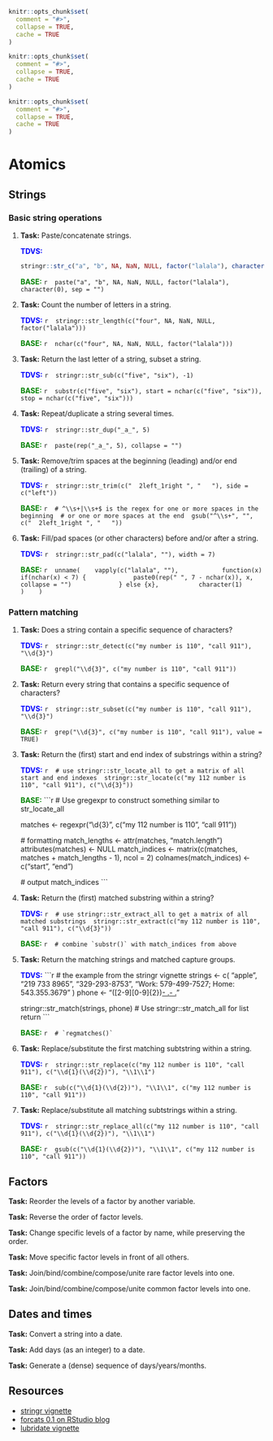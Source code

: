 ```r
knitr::opts_chunk$set(
  comment = "#>",
  collapse = TRUE,
  cache = TRUE
)
```
```r
knitr::opts_chunk$set(
  comment = "#>",
  collapse = TRUE,
  cache = TRUE
)
```
```r
knitr::opts_chunk$set(
  comment = "#>",
  collapse = TRUE,
  cache = TRUE
)
```
# Atomics

## Strings

### Basic string operations

1. **Task:** Paste/concatenate strings.

    __<span style="color:blue">TDVS:</span>__
    
    ```r
    stringr::str_c("a", "b", NA, NaN, NULL, factor("lalala"), character(0))
    ```

    __<span style="color:green">BASE:</span>__
    ```r
    paste("a", "b", NA, NaN, NULL, factor("lalala"), character(0), sep = "")
    ```
    
1. **Task:** Count the number of letters in a string.

    __<span style="color:blue">TDVS:</span>__
    ```r
    stringr::str_length(c("four", NA, NaN, NULL, factor("lalala")))
    ```

    __<span style="color:green">BASE:</span>__
    ```r
    nchar(c("four", NA, NaN, NULL, factor("lalala")))
    ```

1. **Task:** Return the last letter of a string, subset a string.

    __<span style="color:blue">TDVS:</span>__
    ```r
    stringr::str_sub(c("five", "six"), -1)
    ```

    __<span style="color:green">BASE:</span>__
    ```r
    substr(c("five", "six"), start = nchar(c("five", "six")), stop = nchar(c("five", "six")))
    ```
    
1. **Task:** Repeat/duplicate a string several times.

    __<span style="color:blue">TDVS:</span>__
    ```r
    stringr::str_dup("_a_", 5)
    ```

    __<span style="color:green">BASE:</span>__
    ```r
    paste(rep("_a_", 5), collapse = "")
    ```
    
1. **Task:** Remove/trim spaces at the beginning (leading) and/or end (trailing) of a string.

    __<span style="color:blue">TDVS:</span>__
    ```r
    stringr::str_trim(c("  2left_1right ", "   "), side = c("left"))
    ```

    __<span style="color:green">BASE:</span>__
    ```r
    # ^\\s+|\\s+$ is the regex for one or more spaces in the beginning
    # or one or more spaces at the end
    gsub("^\\s+", "", c("  2left_1right ", "   "))
    ```
    
1. **Task:** Fill/pad spaces (or other characters) before and/or after a string. 

    __<span style="color:blue">TDVS:</span>__
    ```r
    stringr::str_pad(c("lalala", ""), width = 7)
    ```

    __<span style="color:green">BASE:</span>__
    ```r
    unname(
      vapply(c("lalala", ""), 
             function(x) if(nchar(x) < 7) {
               paste0(rep(" ", 7 - nchar(x)), x, collapse = "")
               } else {x},
             character(1)
             )
      )
    ```

### Pattern matching

1. **Task:** Does a string contain a specific sequence of characters? 

    __<span style="color:blue">TDVS:</span>__
    ```r
    stringr::str_detect(c("my number is 110", "call 911"), "\\d{3}")
    ```

    __<span style="color:green">BASE:</span>__
    ```r
    grepl("\\d{3}", c("my number is 110", "call 911"))
    ```
   
1. **Task:** Return every string that contains a specific sequence of characters? 

    __<span style="color:blue">TDVS:</span>__
    ```r
    stringr::str_subset(c("my number is 110", "call 911"), "\\d{3}")
    ```

    __<span style="color:green">BASE:</span>__
    ```r
    grep("\\d{3}", c("my number is 110", "call 911"), value = TRUE)
    ```

1. **Task:** Return the (first) start and end index of substrings within a string? 

    __<span style="color:blue">TDVS:</span>__
    ```r
    # use stringr::str_locate_all to get a matrix of all start and end indexes
    stringr::str_locate(c("my 112 number is 110", "call 911"), c("\\d{3}"))
    ```

    __<span style="color:green">BASE:</span>__
    ```r
    # Use gregexpr to construct something similar to str_locate_all
    
    matches <- regexpr("\\d{3}", c("my 112 number is 110", "call 911"))
    
    # formatting
    match_lengths <- attr(matches, "match.length")
    attributes(matches) <- NULL
    match_indices <- matrix(c(matches, matches + match_lengths - 1), ncol = 2)
    colnames(match_indices) <- c("start", "end")
    
    # output
    match_indices
    ```

1. **Task:** Return the (first) matched substring within a string? 

    __<span style="color:blue">TDVS:</span>__
    ```r
    # use stringr::str_extract_all to get a matrix of all matched substrings
    stringr::str_extract(c("my 112 number is 110", "call 911"), c("\\d{3}"))
    ```

    __<span style="color:green">BASE:</span>__
    ```r
    # combine `substr()` with match_indices from above
    ```

1. **Task:** Return the matching strings and matched capture groups. 

    __<span style="color:blue">TDVS:</span>__
    ```r
    # the example from the stringr vignette
    strings <- c(
      "apple",
      "219 733 8965", 
      "329-293-8753", 
      "Work: 579-499-7527; Home: 543.355.3679"
      )
    phone <- "([2-9][0-9]{2})[- .]([0-9]{3})[- .]([0-9]{4})"
    
    stringr::str_match(strings, phone)
    # Use stringr::str_match_all for list return
    ```

    __<span style="color:green">BASE:</span>__
    ```r
    # `regmatches()`
    ```
    
1. **Task:** Replace/substitute the first matching subtstring within a string.

    __<span style="color:blue">TDVS:</span>__
    ```r
    stringr::str_replace(c("my 112 number is 110", "call 911"), c("\\d{1}(\\d{2})"), "\\1\\1")
    ```

    __<span style="color:green">BASE:</span>__
    ```r
    sub(c("\\d{1}(\\d{2})"), "\\1\\1", c("my 112 number is 110", "call 911"))
    ```
    
1. **Task:** Replace/substitute all matching subtstrings within a string.

    __<span style="color:blue">TDVS:</span>__
    ```r
    stringr::str_replace_all(c("my 112 number is 110", "call 911"), c("\\d{1}(\\d{2})"), "\\1\\1")
    ```

    __<span style="color:green">BASE:</span>__
    ```r
    gsub(c("\\d{1}(\\d{2})"), "\\1\\1", c("my 112 number is 110", "call 911"))
    ```    
    
## Factors

**Task:** Reorder the levels of a factor by another variable.

**Task:** Reverse the order of factor levels.

**Task:** Change specific levels of a factor by name, while preserving the order.

**Task:** Move specific factor levels in front of all others.

**Task:** Join/bind/combine/compose/unite rare factor levels into one.

**Task:** Join/bind/combine/compose/unite common factor levels into one.

## Dates and times

**Task:** Convert a string into a date.

**Task:** Add days (as an integer) to a date.

**Task:** Generate a (dense) sequence of days/years/months.

## Resources

* [stringr vignette](https://cran.r-project.org/web/packages/stringr/vignettes/stringr.html)
* [forcats 0.1 on RStudio blog](https://blog.rstudio.org/2016/08/31/forcats-0-1-0/)
* [lubridate vignette](https://cran.r-project.org/web/packages/lubridate/vignettes/lubridate.html)
